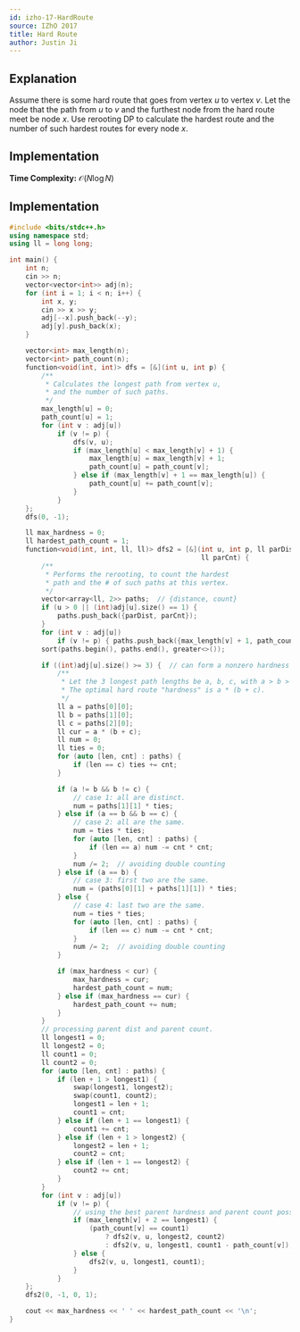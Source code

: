 ```yaml
---
id: izho-17-HardRoute
source: IZhO 2017
title: Hard Route
author: Justin Ji
---
```


## Explanation

Assume there is some hard route that goes from vertex $u$ to vertex $v$.
Let the node that the path from $u$ to $v$ and the furthest node from the hard route meet be node $x$.
Use rerooting DP to calculate the hardest route and the number of such hardest routes for every node $x$.

## Implementation

**Time Complexity:** $\mathcal{O}(N\log{N})$

## Implementation

```cpp
#include <bits/stdc++.h>
using namespace std;
using ll = long long;

int main() {
	int n;
	cin >> n;
	vector<vector<int>> adj(n);
	for (int i = 1; i < n; i++) {
		int x, y;
		cin >> x >> y;
		adj[--x].push_back(--y);
		adj[y].push_back(x);
	}

	vector<int> max_length(n);
	vector<int> path_count(n);
	function<void(int, int)> dfs = [&](int u, int p) {
		/**
		 * Calculates the longest path from vertex u,
		 * and the number of such paths.
		 */
		max_length[u] = 0;
		path_count[u] = 1;
		for (int v : adj[u])
			if (v != p) {
				dfs(v, u);
				if (max_length[u] < max_length[v] + 1) {
					max_length[u] = max_length[v] + 1;
					path_count[u] = path_count[v];
				} else if (max_length[v] + 1 == max_length[u]) {
					path_count[u] += path_count[v];
				}
			}
	};
	dfs(0, -1);

	ll max_hardness = 0;
	ll hardest_path_count = 1;
	function<void(int, int, ll, ll)> dfs2 = [&](int u, int p, ll parDist,
	                                            ll parCnt) {
		/**
		 * Performs the rerooting, to count the hardest
		 * path and the # of such paths at this vertex.
		 */
		vector<array<ll, 2>> paths;  // {distance, count}
		if (u > 0 || (int)adj[u].size() == 1) {
			paths.push_back({parDist, parCnt});
		}
		for (int v : adj[u])
			if (v != p) { paths.push_back({max_length[v] + 1, path_count[v]}); }
		sort(paths.begin(), paths.end(), greater<>());

		if ((int)adj[u].size() >= 3) {  // can form a nonzero hardness route
			/**
			 * Let the 3 longest path lengths be a, b, c, with a > b > c.
			 * The optimal hard route "hardness" is a * (b + c).
			 */
			ll a = paths[0][0];
			ll b = paths[1][0];
			ll c = paths[2][0];
			ll cur = a * (b + c);
			ll num = 0;
			ll ties = 0;
			for (auto [len, cnt] : paths) {
				if (len == c) ties += cnt;
			}

			if (a != b && b != c) {
				// case 1: all are distinct.
				num = paths[1][1] * ties;
			} else if (a == b && b == c) {
				// case 2: all are the same.
				num = ties * ties;
				for (auto [len, cnt] : paths) {
					if (len == a) num -= cnt * cnt;
				}
				num /= 2;  // avoiding double counting
			} else if (a == b) {
				// case 3: first two are the same.
				num = (paths[0][1] + paths[1][1]) * ties;
			} else {
				// case 4: last two are the same.
				num = ties * ties;
				for (auto [len, cnt] : paths) {
					if (len == c) num -= cnt * cnt;
				}
				num /= 2;  // avoiding double counting
			}

			if (max_hardness < cur) {
				max_hardness = cur;
				hardest_path_count = num;
			} else if (max_hardness == cur) {
				hardest_path_count += num;
			}
		}
		// processing parent dist and parent count.
		ll longest1 = 0;
		ll longest2 = 0;
		ll count1 = 0;
		ll count2 = 0;
		for (auto [len, cnt] : paths) {
			if (len + 1 > longest1) {
				swap(longest1, longest2);
				swap(count1, count2);
				longest1 = len + 1;
				count1 = cnt;
			} else if (len + 1 == longest1) {
				count1 += cnt;
			} else if (len + 1 > longest2) {
				longest2 = len + 1;
				count2 = cnt;
			} else if (len + 1 == longest2) {
				count2 += cnt;
			}
		}
		for (int v : adj[u])
			if (v != p) {
				// using the best parent hardness and parent count possible.
				if (max_length[v] + 2 == longest1) {
					(path_count[v] == count1)
					    ? dfs2(v, u, longest2, count2)
					    : dfs2(v, u, longest1, count1 - path_count[v]);
				} else {
					dfs2(v, u, longest1, count1);
				}
			}
	};
	dfs2(0, -1, 0, 1);

	cout << max_hardness << ' ' << hardest_path_count << '\n';
}
```